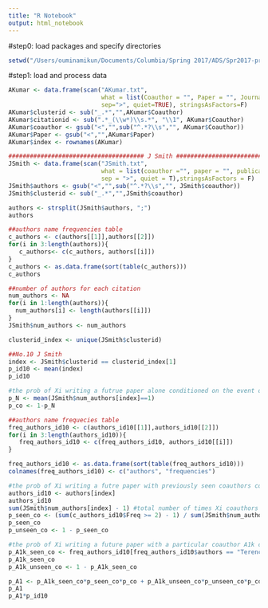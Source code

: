 ```yaml
---
title: "R Notebook"
output: html_notebook
---
```


#step0: load packages and specify directories
```r
setwd("/Users/ouminamikun/Documents/Columbia/Spring 2017/ADS/Spr2017-proj4-team-14/data/nameset")

```

#step1: load and process data
```r
AKumar <- data.frame(scan("AKumar.txt",
                          what = list(Coauthor = "", Paper = "", Journal = ""),
                          sep=">", quiet=TRUE), stringsAsFactors=F)
AKumar$clusterid <- sub("_.*","",AKumar$Coauthor)
AKumar$citationid <- sub(".*_(\\w*)\\s.*", "\\1", AKumar$Coauthor)
AKumar$coauthor <- gsub("<","",sub("^.*?\\s","", AKumar$Coauthor))
AKumar$Paper <- gsub("<","",AKumar$Paper)
AKumar$index <- rownames(AKumar)
```

```r
###################################### J Smith #################################
JSmith <- data.frame(scan("JSmith.txt",
                          what = list(coauthor ="", paper = "", publication =""),
                          sep = ">", quiet = T),stringsAsFactors = F)
JSmith$authors <- gsub("<","",sub("^.*?\\s","", JSmith$coauthor))
JSmith$clusterid <- sub("_.*","",JSmith$coauthor)
```

```r
authors <- strsplit(JSmith$authors, ";")
authors

##authors name frequencies table
c_authors <- c(authors[[1]],authors[[2]])
for(i in 3:length(authors)){
   c_authors<- c(c_authors, authors[[i]])
}
c_authors <- as.data.frame(sort(table(c_authors)))
c_authors

##number of authors for each citation
num_authors <- NA
for(i in 1:length(authors)){
  num_authors[i] <- length(authors[[i]])
}
JSmith$num_authors <- num_authors

clusterid_index <- unique(JSmith$clusterid)
```


```r
##No.10 J Smith
index <- JSmith$clusterid == clusterid_index[1]
p_id10 <- mean(index)
p_id10

#the prob of Xi writing a futrue paper alone conditioned on the event of Xi
p_N <- mean(JSmith$num_authors[index]==1)
p_co <- 1-p_N
```

```r
##authors name frequecies table
freq_authors_id10 <- c(authors_id10[[1]],authors_id10[[2]])
for(i in 3:length(authors_id10)){
   freq_authors_id10 <- c(freq_authors_id10, authors_id10[[i]])
}

freq_authors_id10 <- as.data.frame(sort(table(freq_authors_id10)))
colnames(freq_authors_id10) <- c("authors", "frequencies")

#the prob of Xi writing a futre paper with previously seen coauthors condiitoned on the event that Xi writes a futre paper with coauthors
authors_id10 <- authors[index]
authors_id10
sum(JSmith$num_authors[index] - 1) #total number of times Xi coauthors with any coauthor
p_seen_co <- (sum(c_authors_id10$Freq >= 2) - 1) / sum(JSmith$num_authors[index] - 1)
p_seen_co
p_unseen_co <- 1 - p_seen_co

```

```r
#the prob of Xi writing a future paper with a particular coauthor A1k conditioned on the event that X1 writes a paper with a previously seen coauthors
p_A1k_seen_co <- freq_authors_id10[freq_authors_id10$authors == "Terence C Fogarty", "frequencies"]/sum(JSmith$num_authors[index] - 1)
p_A1k_seen_co 
p_A1k_unseen_co <- 1 - p_A1k_seen_co
```

```r
p_A1 <- p_A1k_seen_co*p_seen_co*p_co + p_A1k_unseen_co*p_unseen_co*p_co
p_A1
p_A1*p_id10
```
